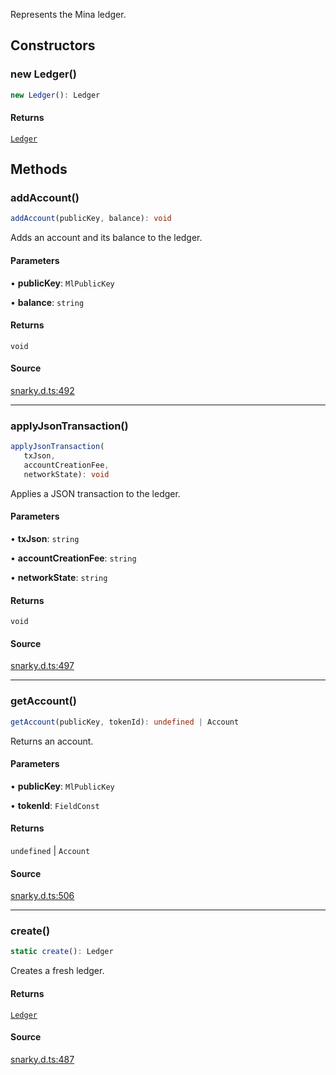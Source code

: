 Represents the Mina ledger.

## Constructors

### new Ledger()

```ts
new Ledger(): Ledger
```

#### Returns

[`Ledger`](Ledger.mdx)

## Methods

### addAccount()

```ts
addAccount(publicKey, balance): void
```

Adds an account and its balance to the ledger.

#### Parameters

• **publicKey**: `MlPublicKey`

• **balance**: `string`

#### Returns

`void`

#### Source

[snarky.d.ts:492](https://github.com/o1-labs/o1js/blob/ccbd5fd4525adaf6c1f07bef7847d7bac67c71b5/src/snarky.d.ts#L492)

***

### applyJsonTransaction()

```ts
applyJsonTransaction(
   txJson, 
   accountCreationFee, 
   networkState): void
```

Applies a JSON transaction to the ledger.

#### Parameters

• **txJson**: `string`

• **accountCreationFee**: `string`

• **networkState**: `string`

#### Returns

`void`

#### Source

[snarky.d.ts:497](https://github.com/o1-labs/o1js/blob/ccbd5fd4525adaf6c1f07bef7847d7bac67c71b5/src/snarky.d.ts#L497)

***

### getAccount()

```ts
getAccount(publicKey, tokenId): undefined | Account
```

Returns an account.

#### Parameters

• **publicKey**: `MlPublicKey`

• **tokenId**: `FieldConst`

#### Returns

`undefined` \| `Account`

#### Source

[snarky.d.ts:506](https://github.com/o1-labs/o1js/blob/ccbd5fd4525adaf6c1f07bef7847d7bac67c71b5/src/snarky.d.ts#L506)

***

### create()

```ts
static create(): Ledger
```

Creates a fresh ledger.

#### Returns

[`Ledger`](Ledger.mdx)

#### Source

[snarky.d.ts:487](https://github.com/o1-labs/o1js/blob/ccbd5fd4525adaf6c1f07bef7847d7bac67c71b5/src/snarky.d.ts#L487)
